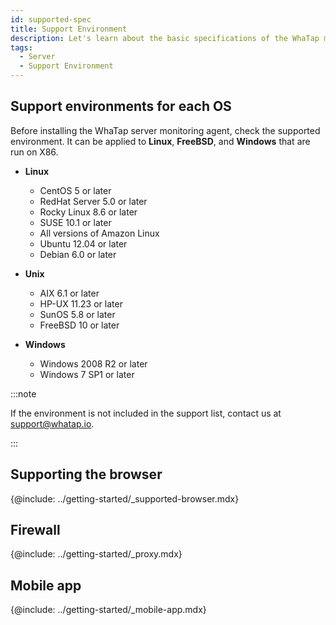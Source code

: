 ```yaml
---
id: supported-spec
title: Support Environment
description: Let's learn about the basic specifications of the WhaTap monitoring service.
tags:
  - Server
  - Support Environment
---
```


## Support environments for each OS

Before installing the WhaTap server monitoring agent, check the supported environment. It can be applied to **Linux**, **FreeBSD**, and **Windows** that are run on X86.

<!-- * Rocky Linux 8 이상 -->

-   **Linux**

    -   CentOS 5 or later
    -   RedHat Server 5.0 or later
    -   Rocky Linux 8.6 or later
    -   SUSE 10.1 or later
    -   All versions of Amazon Linux 
    -   Ubuntu 12.04 or later
    -   Debian 6.0 or later

-   **Unix**

    -   AIX 6.1 or later
    -   HP-UX 11.23 or later
    -   SunOS 5.8 or later
    -   FreeBSD 10 or later

-   **Windows**

    -   Windows 2008 R2 or later
    -   Windows 7 SP1 or later

:::note

If the environment is not included in the support list, contact us at support@whatap.io.

:::

## Supporting the browser

{@include: ../getting-started/_supported-browser.mdx}  

## Firewall

{@include: ../getting-started/_proxy.mdx}  

## Mobile app

{@include: ../getting-started/_mobile-app.mdx}  

